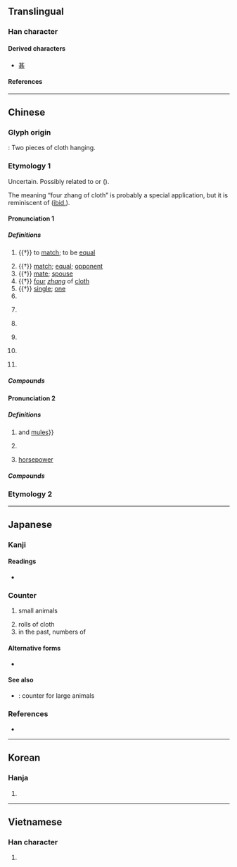 {{character info/new}}
{{also|疋}}
==Translingual==

===Han character===
{{Han char|rn=23|rad=匸|as=02|sn=4|four=71711|canj=SC|ids=⿷匚儿}}

====Derived characters====
* [[甚]]

====References====
{{Han ref|kx=0154.360|dkj=02673|dj=0347.110|hdz=10081.060|uh=5339}}

----

==Chinese==
{{zh-forms|alt=疋}}

===Glyph origin===
{{Han etyl}}

{{liushu|p}}: Two pieces of cloth hanging.

===Etymology 1===
Uncertain. Possibly related to {{cog|km|ពីរ||two}} or {{cog|lus|phîr||double; forked; twin}} ({{zh-ref|Schuessler, 2007}}).

The meaning “four zhang of cloth” is probably a special application, but it is reminiscent of {{cog|sit-pro|*b-ləj||four}} ([[ibid.]]).

====Pronunciation 1====
{{zh-pron
|m=pǐ
|m-s=pi2
|c=pat1
|h=pfs=phit
|mn=phit/zz:phek
|mc=y
|oc=y
|cat=v,n,a,cls,pn
}}

=====Definitions=====
{{zh-hanzi}}

# {{†}} to [[match]]; to be [[equal]]
#: {{zh-x|匹配|to match}}
#: {{zh-x|匹敵|to be equal}}
# {{†}} [[match]]; [[equal]]; [[opponent]]
# {{†}} [[mate]]; [[spouse]]
# {{†}} [[four]] ''[[zhang]]'' of [[cloth]]
# {{†}} [[single]]; [[one]]
# {{zh-classifier|rolls of [[cloth]]}}
# {{lb|zh|Sichuan}} {{zh-classifier|[[flat]] [[surface]]s or objects (hillside, leaves, tiles, etc.)}}
# {{lb|zh|Sichuan}} {{zh-classifier|[[long]], [[thin]] objects (bones, feathers, grass, bamboo strips, etc.)}}
# {{lb|zh|Sichuan}} {{zh-classifier|[[pieces]] or [[lump]]s (bricks, etc.)}}
# {{lb|zh|Sichuan}} {{zh-classifier|[[mountain]]s}}
# {{surname|lang=zh}}

=====Compounds=====
{{zh-der|一匹布咁長|匹練|匹偶|倫匹|匹敵|匹禽|布匹|匹夫匹婦|匹夫之勇|亞匹|匹亞|匹夫有責|匹頭|匹如|一匹錦|匹儔|匹配|匹夫懷璧|妃匹|匹婦|匹配阻抗|匹夫|匹似|打脊匹夫|無可匹敵|曠世無匹|老匹夫|雉求牡匹|韋布匹夫|舉世無匹}}

====Pronunciation 2====
{{zh-pron
|m=匹,2a=Zh-pī.oga
|m-s=pi2
|c=pat1
|mn=phit/zz:phek
|mc=y
|oc=y
|cat=cls
}}

=====Definitions=====
{{zh-hanzi}}

# {{zh-classifier|[[horses]], [[donkey]]s{{,}} and [[mules]]}}
# {{lb|zh|dialectal|including|Sichuan}} {{zh-classifier|[[animal]]s}}
# {{lb|zh|colloquial}} [[horsepower]]

=====Compounds=====
{{zh-der|匹馬隻輪|匹面|奧林匹克|匹力撲六|匹然|匹馬單鎗|匹馬不還|匹茲堡|匹頭裡|匹馬單槍|匹撲|匹角兒|匹如閒|匹如閑|匹似閑|單槍匹馬|馬匹|頭匹|阿斯匹靈}}

===Etymology 2===
{{zh-see|鴄}}

{{zh-cat|Elementary}}

----

==Japanese==

===Kanji===
{{ja-kanji|grade=7|rs=匸02}}

====Readings====
* {{ja-readings|goon=[[ひち]] (hichi)|kanon=[[ひつ]] (hitsu)|on=[[ひき]] (hiki)|kun=[[たぐい]] (tagui), [[たぐう]] (taguu)}}

===Counter===
{{ja-pos|ひき|counter}}

# small animals
#: {{ja-usex|犬が'''一匹'''います。|いぬ が '''いっぴき''' います。|There is one dog.}}
# rolls of cloth
# in the past, numbers of {{ja-r|銭|せん}}

====Alternative forms====
* {{l|ja|疋}}

====See also====
* {{ja-r|頭|とう}}: counter for large animals

===References===
* {{R:Meikyo}}

----

==Korean==

===Hanja===
{{ko-hanja|hangeul=[[필]], [[목]]|rv=pil, mok|mr=p'il, mok}}

# {{defn|lang=ko|sort=匸02}}

----

==Vietnamese==

===Han character===
{{vi-hantu|[[thất]], [[sất]], [[sơ]], [[sớt]], [[sứt]], [[thớt]]|rs=匸02}}

# {{defn|lang=vi|sort=匸02}}